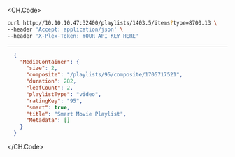 
<CH.Code>
```bash Example Request
curl http://10.10.10.47:32400/playlists/1403.5/items?type=8700.13 \
--header 'Accept: application/json' \
--header 'X-Plex-Token: YOUR_API_KEY_HERE'
```
---

```json Example Response
  {
    "MediaContainer": {
      "size": 2,
      "composite": "/playlists/95/composite/1705717521",
      "duration": 282,
      "leafCount": 2,
      "playlistType": "video",
      "ratingKey": "95",
      "smart": true,
      "title": "Smart Movie Playlist",
      "Metadata": []
    }
  }
```
</CH.Code>
